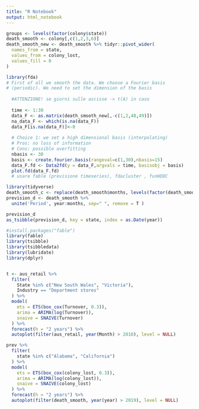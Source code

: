 ```yaml
---
title: "R Notebook"
output: html_notebook
---
```



```r
groups <- levels(factor(colony$state))
death_smooth <- colony[,c(1,2,3,6)]
death_smooth_new <- death_smooth %>% tidyr::pivot_wider(
  names_from = state, 
  values_from = colony_lost,
  values_fill = 0
)
```

```r
library(fda)
# First of all we smooth the data. We choose a Fourier basis
# (periodic). We need to set the dimension of the basis
  
  #ATTENZIONE! se giorni sulle ascisse -> t(A) in caso
  
  time <- 1:30
  data_F <- as.matrix(death_smooth_new[,-c(1,2,48,49)])
  na_data_F <- which(is.na(data_F))
  data_F[is.na(data_F)]<-0
  
  # Choice 1: we set a high dimensional basis (interpolating)
  # Pros: no loss of information
  # Cons: possible overfitting 
  nbasis <- 30
  basis <- create.fourier.basis(rangeval=c(1,30),nbasis=15) 
  data_F.fd <- Data2fd(y = data_F,argvals = time, basisobj = basis)
  plot.fd(data_F.fd)
  # usare fable (previsione timeseries), fdacluster , funHDDC
```

```r
library(tidyverse)
death_smooth_c <- replace(death_smooth$months, levels(factor(death_smooth$months)), )
prevision_d <- death_smooth %>%
  unite('Period', year:months, sep=" ", remove = T )

prevision_d
as_tsibble(prevision_d, key = state, index = as.Date(year))
```


```r
#install.packages("fable")
library(fable)
library(tsibble)
library(tsibbledata)
library(lubridate)
library(dplyr)


t <- aus_retail %>%
  filter(
    State %in% c("New South Wales", "Victoria"),
    Industry == "Department stores"
  ) %>% 
  model(
    ets = ETS(box_cox(Turnover, 0.3)),
    arima = ARIMA(log(Turnover)),
    snaive = SNAIVE(Turnover)
  ) %>%
  forecast(h = "2 years") %>% 
  autoplot(filter(aus_retail, year(Month) > 2010), level = NULL)

prev %>%
  filter(
    state %in% c("Alabama", "California")
  ) %>% 
  model(
    ets = ETS(box_cox(colony_lost, 0.3)),
    arima = ARIMA(log(colony_lost)),
    snaive = SNAIVE(colony_lost)
  ) %>%
  forecast(h = "2 years") %>% 
  autoplot(filter(death_smooth, year(year) > 2019), level = NULL)
```

  